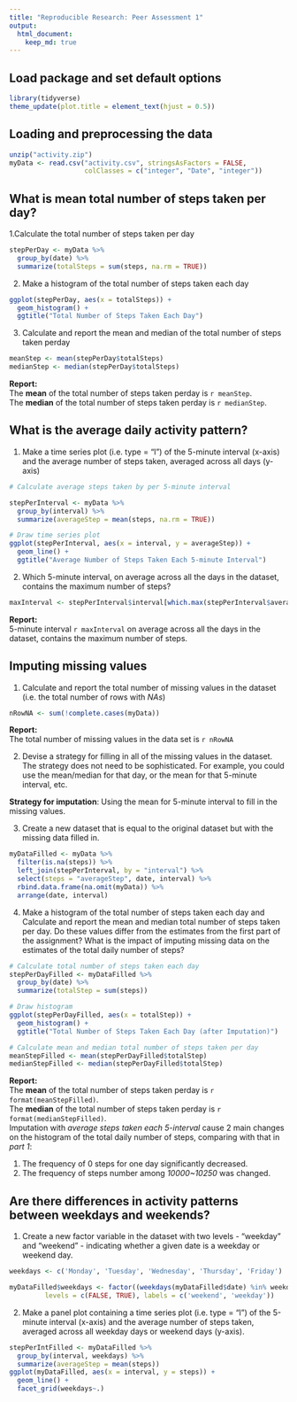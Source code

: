 ```yaml
---
title: "Reproducible Research: Peer Assessment 1"
output: 
  html_document:
    keep_md: true
---
```


## Load package and set default options
```r
library(tidyverse)
theme_update(plot.title = element_text(hjust = 0.5))
```


## Loading and preprocessing the data

```r
unzip("activity.zip")
myData <- read.csv("activity.csv", stringsAsFactors = FALSE,
                   colClasses = c("integer", "Date", "integer"))
```

## What is mean total number of steps taken per day?

1.Calculate the total number of steps taken per day

```r
stepPerDay <- myData %>% 
  group_by(date) %>% 
  summarize(totalSteps = sum(steps, na.rm = TRUE))
```

2. Make a histogram of the total number of steps taken each day

```r
ggplot(stepPerDay, aes(x = totalSteps)) +
  geom_histogram() +
  ggtitle("Total Number of Steps Taken Each Day")
```

3. Calculate and report the mean and median of the total number of steps taken perday

```r
meanStep <- mean(stepPerDay$totalSteps)
medianStep <- median(stepPerDay$totalSteps)
```

**Report:**  
The **mean** of the total number of steps taken perday is `r meanStep`.  
The **median** of the total number of steps taken perday is `r medianStep`.

## What is the average daily activity pattern?

1. Make a time series plot (i.e. type = "l") of the 5-minute interval (x-axis) and the average number of steps taken, averaged across all days (y-axis)

```r
# Calculate average steps taken by per 5-minute interval

stepPerInterval <- myData %>% 
  group_by(interval) %>% 
  summarize(averageStep = mean(steps, na.rm = TRUE))

# Draw time series plot
ggplot(stepPerInterval, aes(x = interval, y = averageStep)) +
  geom_line() + 
  ggtitle("Average Number of Steps Taken Each 5-minute Interval")
```

2. Which 5-minute interval, on average across all the days in the dataset, contains the maximum number of steps?

```r
maxInterval <- stepPerInterval$interval[which.max(stepPerInterval$averageStep)]
```

**Report:**  
5-minute interval `r maxInterval` on average across all the days in the dataset, contains the maximum number of steps.

## Imputing missing values

1. Calculate and report the total number of missing values in the dataset (i.e. the total number of rows with _NAs_)

```r
nRowNA <- sum(!complete.cases(myData))
```

**Report:**  
The total number of missing values in the data set is `r nRowNA`

2. Devise a strategy for filling in all of the missing values in the dataset. The strategy does not need to be sophisticated. For example, you could use the mean/median for that day, or the mean for that 5-minute interval, etc.

**Strategy for imputation**: Using the mean for 5-minute interval to fill in the missing values.

3. Create a new dataset that is equal to the original dataset but with the missing data filled in.
```r
myDataFilled <- myData %>% 
  filter(is.na(steps)) %>% 
  left_join(stepPerInterval, by = "interval") %>% 
  select(steps = "averageStep", date, interval) %>% 
  rbind.data.frame(na.omit(myData)) %>% 
  arrange(date, interval)
```

4. Make a histogram of the total number of steps taken each day and Calculate and report the mean and median total number of steps taken per day. Do these values differ from the estimates from the first part of the assignment? What is the impact of imputing missing data on the estimates of the total daily number of steps?

```r
# Calculate total number of steps taken each day
stepPerDayFilled <- myDataFilled %>% 
  group_by(date) %>% 
  summarize(totalStep = sum(steps))

# Draw histogram
ggplot(stepPerDayFilled, aes(x = totalStep)) +
  geom_histogram() +
  ggtitle("Total Number of Steps Taken Each Day (after Imputation)")
```

```r
# Calculate mean and median total number of steps taken per day
meanStepFilled <- mean(stepPerDayFilled$totalStep)
medianStepFilled <- median(stepPerDayFilled$totalStep)
```

**Report:**  
The **mean** of the total number of steps taken perday is `r format(meanStepFilled)`.  
The **median** of the total number of steps taken perday 
is `r format(medianStepFilled)`.  
Imputation with _average steps taken each 5-interval_ cause 2 main changes on the histogram of the total daily number of steps, comparing with that in _part 1_:

1. The frequency of 0 steps for one day significantly decreased.
2. The frequency of steps number among _10000~10250_ was changed.

## Are there differences in activity patterns between weekdays and weekends?

1. Create a new factor variable in the dataset with two levels - "weekday" and "weekend" - indicating whether a given date is a weekday or weekend day.

```r
weekdays <- c('Monday', 'Tuesday', 'Wednesday', 'Thursday', 'Friday')

myDataFilled$weekdays <- factor((weekdays(myDataFilled$date) %in% weekdays), 
         levels = c(FALSE, TRUE), labels = c('weekend', 'weekday'))

```

2. Make a panel plot containing a time series plot (i.e. type = "l") of the 5-minute interval (x-axis) and the average number of steps taken, averaged across all weekday days or weekend days (y-axis). 

```r
stepPerIntFilled <- myDataFilled %>% 
  group_by(interval, weekdays) %>% 
  summarize(averageStep = mean(steps))
ggplot(myDataFilled, aes(x = interval, y = steps)) +
  geom_line() + 
  facet_grid(weekdays~.)
```


